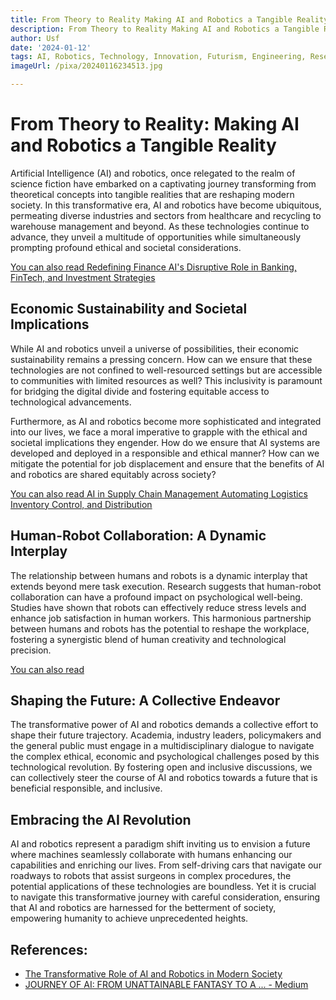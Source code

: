 ```yaml
---
title: From Theory to Reality Making AI and Robotics a Tangible Reality
description: From Theory to Reality Making AI and Robotics a Tangible Reality
author: Usf
date: '2024-01-12'
tags: AI, Robotics, Technology, Innovation, Futurism, Engineering, Research
imageUrl: /pixa/20240116234513.jpg

---
```

# From Theory  to Reality: Making AI and Robotics  a Tangible Reality

Artificial Intelligence (AI) and robotics, once relegated to the realm  of science fiction have embarked on a captivating journey transforming from  theoretical concepts into tangible realities that are  reshaping modern  society. In this transformative  era, AI and robotics have become ubiquitous, permeating diverse industries and sectors from  healthcare and recycling to warehouse management and beyond. As these technologies continue to advance, they unveil a multitude of opportunities while  simultaneously prompting profound ethical and  societal considerations.

[You can also  read Redefining Finance AI's Disruptive Role in Banking, FinTech, and Investment Strategies](Redefining%20Finance%20AI%27s%20Disruptive%20Role%20in%20Banking%2C%20FinTech%2C%20and%20Investment%20Strategies)


## Economic Sustainability and Societal Implications

While AI and robotics unveil a universe  of  possibilities, their  economic  sustainability remains a pressing concern. How can we ensure that these technologies are not  confined to well-resourced settings but are accessible to communities with limited resources as well? This inclusivity is  paramount for bridging  the digital divide and fostering equitable access to technological advancements.

Furthermore, as AI and robotics become  more sophisticated and integrated into our lives, we face a moral imperative to grapple with the ethical and societal implications they engender. How do we ensure that AI systems are developed and deployed in a responsible and ethical manner? How  can we mitigate the potential for job displacement and ensure that the benefits  of AI  and robotics are shared equitably across society?

[You can also read AI in  Supply Chain Management Automating Logistics  Inventory Control, and Distribution](AI%20in%20Supply%20Chain%20Management%20Automating%20Logistics%2C%20Inventory%20Control%2C%20and%20Distribution)


##  Human-Robot Collaboration: A Dynamic  Interplay

The relationship between  humans and robots is a dynamic interplay  that extends beyond mere task execution. Research suggests that human-robot collaboration can have a profound impact on psychological well-being. Studies have shown  that robots can effectively reduce stress levels and enhance job satisfaction in human workers. This harmonious partnership between humans  and robots has  the potential to reshape the workplace, fostering a synergistic blend of human creativity and technological precision.

[You can also read  ]()


## Shaping the Future: A Collective Endeavor

The transformative  power  of AI and robotics  demands a collective effort to shape their  future trajectory. Academia, industry leaders, policymakers and the general public  must engage  in a multidisciplinary dialogue to navigate the complex ethical, economic and psychological challenges posed by this technological  revolution. By fostering open and inclusive  discussions, we can collectively steer the course of AI and robotics  towards  a  future that is beneficial responsible, and inclusive.

## Embracing the AI Revolution

AI and robotics represent a paradigm shift inviting us to envision a future  where machines seamlessly collaborate with  humans enhancing our capabilities and enriching our lives. From self-driving cars  that navigate our roadways to robots that assist surgeons in  complex procedures, the potential applications of these technologies are boundless. Yet it is crucial to navigate this transformative journey with careful consideration, ensuring that AI and robotics are harnessed for the betterment of society, empowering humanity to achieve unprecedented heights.

## References:
- [The Transformative Role of AI and Robotics in Modern Society](https://www.linkedin.com/pulse/transformative-role-ai-robotics-modern-society-isort-ab?trk=public_post_main-feed-card_feed-article-content)
- [JOURNEY OF AI: FROM UNATTAINABLE FANTASY TO A ... - Medium](https://medium.com/@varshneymuskan08/journey-of-ai-from-unattainable-fantasy-to-a-tangible-reality-6a0560bc9840)
